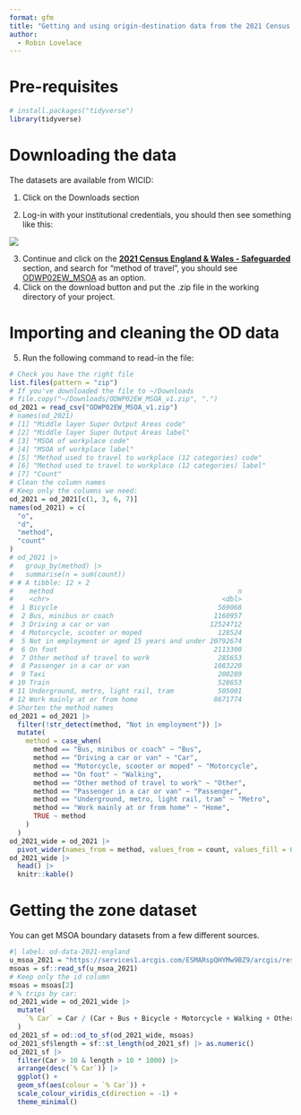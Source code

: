 ```yaml
---
format: gfm
title: "Getting and using origin-destination data from the 2021 Census in England for reproducible research"
author:
  - Robin Lovelace
---
```


# Pre-requisites

```r
# install.packages("tidyverse")
library(tidyverse)
```

# Downloading the data

The datasets are available from WICID:

1.  Click on the Downloads section

2.  Log-in with your institutional credentials, you should then see something like this:

![](images/paste-1.png)

3.  Continue and click on the [**2021 Census England & Wales - Safeguarded**](https://wicid.ukdataservice.ac.uk/cider/wicid/downloads.php#panel17) section, and search for "method of travel", you should see [ODWP02EW_MSOA](https://wicid.ukdataservice.ac.uk/cider/wicid/downloads.php#) as an option.
4.  Click on the download button and put the .zip file in the working directory of your project.

# Importing and cleaning the OD data

5.  Run the following command to read-in the file:


```r
# Check you have the right file
list.files(pattern = "zip") 
# If you've downloaded the file to ~/Downloads
# file.copy("~/Downloads/ODWP02EW_MSOA_v1.zip", ".")
od_2021 = read_csv("ODWP02EW_MSOA_v1.zip")
# names(od_2021)
# [1] "Middle layer Super Output Areas code"                    
# [2] "Middle layer Super Output Areas label"                   
# [3] "MSOA of workplace code"                                  
# [4] "MSOA of workplace label"                                 
# [5] "Method used to travel to workplace (12 categories) code" 
# [6] "Method used to travel to workplace (12 categories) label"
# [7] "Count"
# Clean the column names
# Keep only the columns we need:
od_2021 = od_2021[c(1, 3, 6, 7)]
names(od_2021) = c(
  "o",
  "d",
  "method",
  "count"
)
# od_2021 |>
#   group_by(method) |>
#   summarise(n = sum(count))
# # A tibble: 12 × 2
#    method                                              n
#    <chr>                                           <dbl>
#  1 Bicycle                                        569068
#  2 Bus, minibus or coach                         1160957
#  3 Driving a car or van                         12524712
#  4 Motorcycle, scooter or moped                   128524
#  5 Not in employment or aged 15 years and under 20792674
#  6 On foot                                       2113300
#  7 Other method of travel to work                 285653
#  8 Passenger in a car or van                     1083220
#  9 Taxi                                           200289
# 10 Train                                          528653
# 11 Underground, metro, light rail, tram           505001
# 12 Work mainly at or from home                   8671774
# Shorten the method names
od_2021 = od_2021 |>
  filter(!str_detect(method, "Not in employment")) |>
  mutate(
    method = case_when(
      method == "Bus, minibus or coach" ~ "Bus",
      method == "Driving a car or van" ~ "Car",
      method == "Motorcycle, scooter or moped" ~ "Motorcycle",
      method == "On foot" ~ "Walking",
      method == "Other method of travel to work" ~ "Other",
      method == "Passenger in a car or van" ~ "Passenger",
      method == "Underground, metro, light rail, tram" ~ "Metro",
      method == "Work mainly at or from home" ~ "Home",
      TRUE ~ method
    )
  )
od_2021_wide = od_2021 |>
  pivot_wider(names_from = method, values_from = count, values_fill = 0)
od_2021_wide |>
  head() |>
  knitr::kable()
```

# Getting the zone dataset

You can get MSOA boundary datasets from a few different sources.

```r
#| label: od-data-2021-england
u_msoa_2021 = "https://services1.arcgis.com/ESMARspQHYMw9BZ9/arcgis/rest/services/Middle_Super_Output_Areas_DEC_2021_EW_PWC/FeatureServer/0/query?outFields=*&where=1%3D1&f=geojson"
msoas = sf::read_sf(u_msoa_2021)
# Keep only the id column
msoas = msoas[2]
# % trips by car:
od_2021_wide = od_2021_wide |>
  mutate(
    `% Car` = Car / (Car + Bus + Bicycle + Motorcycle + Walking + Other + Passenger + Metro + Taxi + Train + Home)
  )
od_2021_sf = od::od_to_sf(od_2021_wide, msoas)
od_2021_sf$length = sf::st_length(od_2021_sf) |> as.numeric()
od_2021_sf |>
  filter(Car > 10 & length > 10 * 1000) |>
  arrange(desc(`% Car`)) |>
  ggplot() +
  geom_sf(aes(colour = `% Car`)) +
  scale_colour_viridis_c(direction = -1) +
  theme_minimal()
```

